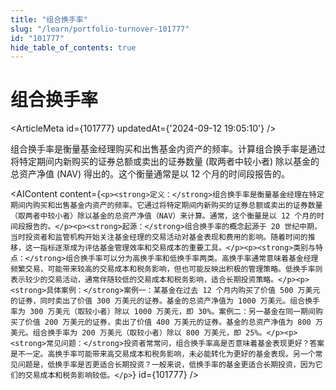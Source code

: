 ```yaml
---
title: "组合换手率"
slug: "/learn/portfolio-turnover-101777"
id: "101777"
hide_table_of_contents: true
---
```



# 组合换手率

<ArticleMeta id={101777} updatedAt={'2024-09-12 19:05:10'} />
<div className='border-solid border-b border-t-0 my-4 border-[var(--ifm-color-gray-300)]' />

组合换手率是衡量基金经理购买和出售基金内资产的频率。计算组合换手率是通过将特定期间内新购买的证券总额或卖出的证券数量 (取两者中较小者) 除以基金的总资产净值 (NAV) 得出的。这个衡量通常是以 12 个月的时间段报告的。

<AIContent content={`<p><strong>定义：</strong>组合换手率是衡量基金经理在特定期间内购买和出售基金内资产的频率。它通过将特定期间内新购买的证券总额或卖出的证券数量（取两者中较小者）除以基金的总资产净值（NAV）来计算。通常，这个衡量是以 12 个月的时间段报告的。</p><p><strong>起源：</strong>组合换手率的概念起源于 20 世纪中期，当时投资者和监管机构开始关注基金经理的交易活动对基金表现和费用的影响。随着时间的推移，这一指标逐渐成为评估基金管理效率和交易成本的重要工具。</p><p><strong>类别与特点：</strong>组合换手率可以分为高换手率和低换手率两类。高换手率通常意味着基金经理频繁交易，可能带来较高的交易成本和税务影响，但也可能反映出积极的管理策略。低换手率则表示较少的交易活动，通常伴随较低的交易成本和税务影响，适合长期投资策略。</p><p><strong>具体案例：</strong>案例一：某基金在过去 12 个月内购买了价值 500 万美元的证券，同时卖出了价值 300 万美元的证券。基金的总资产净值为 1000 万美元。组合换手率为 300 万美元（取较小者）除以 1000 万美元，即 30%。案例二：另一基金在同一期间购买了价值 200 万美元的证券，卖出了价值 400 万美元的证券。基金的总资产净值为 800 万美元。组合换手率为 200 万美元（取较小者）除以 800 万美元，即 25%。</p><p><strong>常见问题：</strong>投资者常常问，组合换手率高是否意味着基金表现更好？答案是不一定。高换手率可能带来高交易成本和税务影响，未必能转化为更好的基金表现。另一个常见问题是，低换手率是否更适合长期投资？一般来说，低换手率的基金更适合长期投资，因为它们的交易成本和税务影响较低。</p>`} id={101777} />

